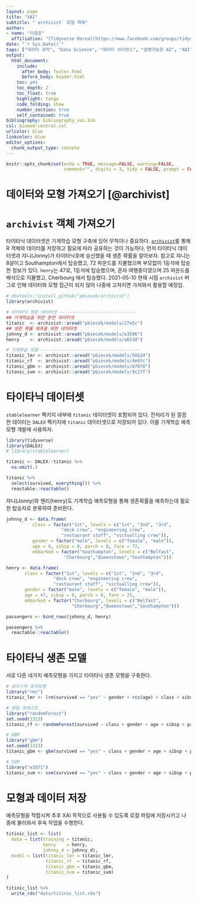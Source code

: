 ```yaml
---
layout: page
title: "XAI"
subtitle: "`archivist` 모형 객체"
author:
- name: "이광춘"
  affiliation: "[Tidyverse Korea](https://www.facebook.com/groups/tidyverse/)"
date: "`r Sys.Date()`"
tags: ["데이터 과학", "Data Science", "데이터 사이언스", "설명가능한 AI", "XAI", "Explainable AI", "모형 객체", "archivist"]
output:
  html_document: 
    include:
      after_body: footer.html
      before_body: header.html
    toc: yes
    toc_depth: 2
    toc_float: true
    highlight: tango
    code_folding: show
    number_section: true
    self_contained: true
bibliography: bibliography_xai.bib
csl: biomed-central.csl
urlcolor: blue
linkcolor: blue
editor_options: 
  chunk_output_type: console
---
```


```r
knitr::opts_chunk$set(echo = TRUE, message=FALSE, warning=FALSE,
                      comment="", digits = 3, tidy = FALSE, prompt = FALSE, fig.align = 'center')

```

# 데이터와 모형 가져오기 [@archivist] {#import-models-datasets}

# `archivist` 객체 가져오기 {#import-models-datasets-titanic}

타이타닉 데이터셋은 기계학습 모형 구축에 있어 무척이나 중요하다. [`archivist`](https://www.jstatsoft.org/article/view/v082i11)를 통해 R 객체와 데이터를 저장하고 필요에 따라 공유하는 것이 가능하다. 먼저 타이타닉 데이터셋과 쟈니(Jonny)가 타이타닉호에 승선했을 때 생존 확률을 알아보자. 참고로 쟈니는 8살이고 Southampton에서 탑승했고, 72 파운드를 지불했으며 부모없이 1등석에 탑승한 정보가 있다. `henry`는 47로, 1등석에 탑승했으며, 혼자 여행중이였으며 25 파운드를 배삭으로 지불했고, Cherbourg 에서 탑승했다. 2021-05-10 현재 시점 `archivist` 버그로 인해 데이터와 모형 접근이 되지 않아 나중에 고쳐지면 가져와서 활용할 예정임.

```r
# devtools::install_github("pbiecek/archivist")
library(archivist)

# 타이타닉 생존 데이터셋 -----------------------------
## 기계학습을 위한 훈련 데이터셋 
titanic  <- archivist::aread("pbiecek/models/27e5c")
## 생존 확률 예측을 위한 데이터셋
johnny_d <- archivist::aread("pbiecek/models/e3596")
henry    <- archivist::aread("pbiecek/models/a6538")

# 기계학습 모형 --------------------------------------
titanic_lmr <- archivist::aread("pbiecek/models/58b24")
titanic_rf  <- archivist::aread("pbiecek/models/4e0fc")
titanic_gbm <- archivist::aread("pbiecek/models/b7078")
titanic_svm <- archivist::aread("pbiecek/models/9c27f")
```


# 타이타닉 데이터셋 {#titanic-dataset}

`stablelearner` 팩키지 내부에 `titanic` 데이터셋이 포함되어 있다. 
전처리가 된 깔끔한 데이터는 `DALEX` 팩키지에 `titanic` 데이터셋으로 저장되어 있다.
이를 기계학습 예측모형 개발에 사용하자.

```r
library(tidyverse)
library(DALEX)
# library(stablelearner)

titanic <- DALEX::titanic %>% 
  na.omit(.)

titanic %>% 
  select(survived, everything()) %>% 
  reactable::reactable()
```

쟈니(Jonny)와 헨리(henry)도 기계학습 예측모형을 통해 생존확률을 예측하는데 필요한 탑승자로 분류하여 준비한다.

```r
johnny_d <- data.frame(
          class = factor("1st", levels = c("1st", "2nd", "3rd", 
                     "deck crew", "engineering crew", 
                     "restaurant staff", "victualling crew")),
          gender = factor("male", levels = c("female", "male")),
          age = 8, sibsp = 0, parch = 0, fare = 72,
          embarked = factor("Southampton", levels = c("Belfast",
                      "Cherbourg","Queenstown","Southampton")))

henry <- data.frame(
       class = factor("1st", levels = c("1st", "2nd", "3rd", 
                  "deck crew", "engineering crew", 
                  "restaurant staff", "victualling crew")),
       gender = factor("male", levels = c("female", "male")),
       age = 47, sibsp = 0, parch = 0, fare = 25,
       embarked = factor("Cherbourg", levels = c("Belfast",
                         "Cherbourg","Queenstown","Southampton")))

passengers <- bind_rows(johnny_d, henry)

passengers %>% 
  reactable::reactable()

```

# 타이타닉 생존 모델 {#titanic-model}

서로 다른 네가지 예측모형을 가지고 타이타닉 생존 모형을 구축한다.

```r
# 로지스틱 회귀모형
library("rms")
titanic_lmr <- lrm(survived == "yes" ~ gender + rcs(age) + class + sibsp + parch + fare + embarked, titanic)

# 랜덤 포레스트
library("randomForest")
set.seed(1313)
titanic_rf <- randomForest(survived ~ class + gender + age + sibsp + parch + fare + embarked, data = titanic)

# GBM
library("gbm")
set.seed(1313)
titanic_gbm <- gbm(survived == "yes" ~ class + gender + age + sibsp + parch + fare + embarked, data = titanic, n.trees = 15000, distribution = "bernoulli")

# SVM
library("e1071")
titanic_svm <- svm(survived == "yes" ~ class + gender + age + sibsp + parch + fare + embarked, data = titanic, type = "C-classification", probability = TRUE)
```

# 모형과 데이터 저장 {#titanic-model-save}

예측모형을 적합시켜 추후 XAI 목적으로 사용될 수 있도록 로컬 파일에 저장시키고 나중에 불러와서 후속 작업을 수행한다. 

```r
titinic_list <- list(
  data = list(training = titanic,
              henry    = henry,
              johnny_d = johnny_d),
  model = list(titanic_lmr = titanic_lmr,
               titanic_rf  = titanic_rf,
               titanic_gbm = titanic_gbm,
               titanic_svm = titanic_svm)
)

titinic_list %>% 
  write_rds("data/titinic_list.rds")
```

